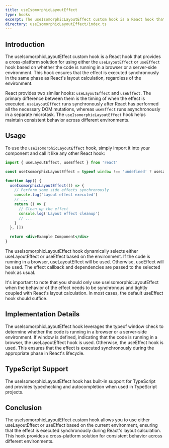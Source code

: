 ```yaml
---
title: useIsomorphicLayoutEffect
type: hooks
excerpt: The useIsomorphicLayoutEffect custom hook is a React hook that provides a cross-platform solution for using either the useLayoutEffect or useEffect hook based on whether the code is running in a browser or a server-side environment. This hook ensures that the effect is executed synchronously in the same phase as React's layout calculation, regardless of the environment.
directory: useIsomorphicLayoutEffect/index.ts
---
```


## Introduction

The useIsomorphicLayoutEffect custom hook is a React hook that provides a cross-platform solution for using either the `useLayoutEffect` or `useEffect` hook based on whether the code is running in a browser or a server-side environment. This hook ensures that the effect is executed synchronously in the same phase as React's layout calculation, regardless of the environment.

React provides two similar hooks: `useLayoutEffect` and `useEffect`. The primary difference between them is the timing of when the effect is executed. `useLayoutEffect` runs synchronously after React has performed all the necessary DOM mutations, whereas `useEffect` runs asynchronously in a separate microtask. The `useIsomorphicLayoutEffect` hook helps maintain consistent behavior across different environments.

## Usage

To use the `useIsomorphicLayoutEffect` hook, simply import it into your component and call it like any other React hook:

```jsx showLineNumbers title="useIsomorphicLayoutEffect.js"
import { useLayoutEffect, useEffect } from 'react'

const useIsomorphicLayoutEffect = typeof window !== 'undefined' ? useLayoutEffect : useEffect

function App() {
  useIsomorphicLayoutEffect(() => {
    // Perform some side effects synchronously
    console.log('Layout effect executed')
    // ...
    return () => {
      // Clean up the effect
      console.log('Layout effect cleanup')
      // ...
    }
  }, [])

  return <div>Example Component</div>
}
```

The useIsomorphicLayoutEffect hook dynamically selects either useLayoutEffect or useEffect based on the environment. If the code is running in a browser, useLayoutEffect will be used. Otherwise, useEffect will be used. The effect callback and dependencies are passed to the selected hook as usual.

It's important to note that you should only use useIsomorphicLayoutEffect when the behavior of the effect needs to be synchronous and tightly coupled with React's layout calculation. In most cases, the default useEffect hook should suffice.

## Implementation Details

The useIsomorphicLayoutEffect hook leverages the typeof window check to determine whether the code is running in a browser or a server-side environment. If window is defined, indicating that the code is running in a browser, the useLayoutEffect hook is used. Otherwise, the useEffect hook is used. This ensures that the effect is executed synchronously during the appropriate phase in React's lifecycle.

## TypeScript Support

The useIsomorphicLayoutEffect hook has built-in support for TypeScript and provides typechecking and autocompletion when used in TypeScript projects.

## Conclusion

The useIsomorphicLayoutEffect custom hook allows you to use either useLayoutEffect or useEffect based on the current environment, ensuring that the effect is executed synchronously during React's layout calculation. This hook provides a cross-platform solution for consistent behavior across different environments.

